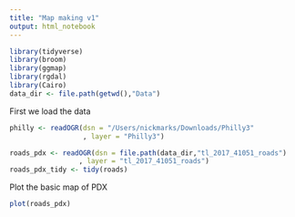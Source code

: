 ```yaml
---
title: "Map making v1"
output: html_notebook
---
```


```r
library(tidyverse)
library(broom)
library(ggmap)
library(rgdal)
library(Cairo)
data_dir <- file.path(getwd(),"Data")

```

First we load the data
```r
philly <- readOGR(dsn = "/Users/nickmarks/Downloads/Philly3"
                  , layer = "Philly3")

roads_pdx <- readOGR(dsn = file.path(data_dir,"tl_2017_41051_roads")
                 , layer = "tl_2017_41051_roads")
roads_pdx_tidy <- tidy(roads)

```

Plot the basic map of PDX
```r
plot(roads_pdx)
```

